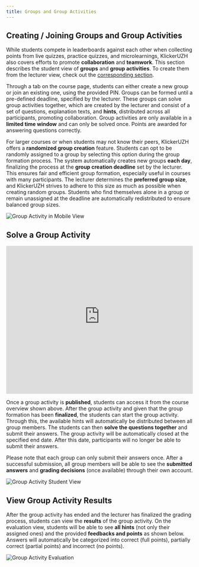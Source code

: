 ```yaml
---
title: Groups and Group Activities
---
```


## Creating / Joining Groups and Group Activities

While students compete in leaderboards against each other when collecting points from live quizzes, practice quizzes, and microlearnings, KlickerUZH also covers efforts to promote **collaboration** and **teamwork**. This section describes the student view of **groups** and **group activities**. To create them from the lecturer view, check out the [corresponding section](/tutorials/group_activity/).

Through a tab on the course page, students can either create a new group or join an existing one, using the provided PIN. Groups can be formed until a pre-defined deadline, specified by the lecturer. These groups can solve group activities together, which are created by the lecturer and consist of a set of questions, explanation texts, and **hints**, distributed across all participants, promoting collaboration. Group activities are only available in a **limited time window** and can only be solved once. Points are awarded for answering questions correctly.

For larger courses or when students may not know their peers, KlickerUZH offers a **randomized group creation** feature. Students can opt to be randomly assigned to a group by selecting this option during the group formation process. The system automatically creates new groups **each day**, finalizing the process at the **group creation deadline** set by the lecturer. This ensures fair and efficient group formation, especially useful in courses with many participants. The lecturer determines the **preferred group size**, and KlickerUZH strives to adhere to this size as much as possible when creating random groups. Students who find themselves alone in a group or remain unassigned at the deadline are automatically redistributed to ensure balanced group sizes.

![Group Activity in Mobile View](/img_v3/10_group_overview.png)

## Solve a Group Activity

<iframe
  id="kmsembed-0_lsdqyyc0"
  width="100%"
  height="400"
  src="https://uzh.mediaspace.cast.switch.ch/embed/secure/iframe/entryId/0_lsdqyyc0/uiConfId/23449004/st/0"
  class="kmsembed"
  allowfullscreen
  webkitallowfullscreen
  mozAllowFullScreen
  allow="autoplay *; fullscreen *; encrypted-media *"
  referrerPolicy="no-referrer-when-downgrade"
  sandbox="allow-downloads allow-forms allow-same-origin allow-scripts allow-top-navigation allow-pointer-lock allow-popups allow-modals allow-orientation-lock allow-popups-to-escape-sandbox allow-presentation allow-top-navigation-by-user-activation"
  frameborder="0"
  title="KlickerUZH v3.1 - Group Activities: Student View"
></iframe>

Once a group activity is **published**, students can access it from the course overview shown above. After the group activity and given that the group formation has been **finalized**, the students can start the group activity. Through this, the available hints will automatically be distributed between all group members. The students can then **solve the questions together** and submit their answers. The group activity will be automatically closed at the specified end date. After this date, participants will no longer be able to submit their answers.

Please note that each group can only submit their answers once. After a successful submission, all group members will be able to see the **submitted answers** and **grading decisions** (once available) through their own account.

![Group Activity Student View](/img_v3/15_group_activity_student_view.png)

## View Group Activity Results

After the group activity has ended and the lecturer has finalized the grading process, students can view the **results** of the group activity. On the evaluation view, students will be able to see **all hints** (not only their assigned ones) and the provided **feedbacks and points** as shown below. Answers will automatically be categorized into correct (full points), partially correct (partial points) and incorrect (no points).

![Group Activity Evaluation](/img_v3/16_group_activity_graded_students.png)
